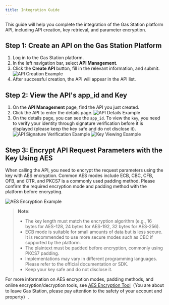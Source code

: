 ```yaml
---
title: Integration Guide
---
```


This guide will help you complete the integration of the Gas Station platform API, including API creation, key retrieval, and parameter encryption.

## Step 1: Create an API on the Gas Station Platform

1. Log in to the Gas Station platform.
2. In the left navigation bar, select **API Management**.
3. Click the **Create API** button, fill in the relevant information, and submit.
![API Creation Example](/images/apis/gas-station-api-add.png)
4. After successful creation, the API will appear in the API list.

## Step 2: View the API's app_id and Key

1. On the **API Management** page, find the API you just created.
2. Click the API to enter the details page.
![API Details Example](/images/apis/gas-station-api-detail.png)
3. On the details page, you can see the `app_id`. To view the `key`, you need to verify your identity through signature verification before it is displayed (please keep the key safe and do not disclose it).
![API Signature Verification Example](/images/apis/gas-station-api-sign.png)
![Key Viewing Example](/images/apis/gas-station-api-key.png)

## Step 3: Encrypt API Request Parameters with the Key Using AES

When calling the API, you need to encrypt the request parameters using the key with AES encryption. Common AES modes include ECB, CBC, CFB, OFB, and CTR, and PKCS7 is a commonly used padding method. Please confirm the required encryption mode and padding method with the platform before encrypting.

![AES Encryption Example](/images/apis/gas-station-ase.png)

> **Note:**
> - The key length must match the encryption algorithm (e.g., 16 bytes for AES-128, 24 bytes for AES-192, 32 bytes for AES-256).
> - ECB mode is suitable for small amounts of data but is less secure. It is recommended to use more secure modes such as CBC if supported by the platform.
> - The plaintext must be padded before encryption, commonly using PKCS7 padding.
> - Implementations may vary in different programming languages. Please refer to the official documentation or SDK.
> - Keep your key safe and do not disclose it.

For more information on AES encryption modes, padding methods, and online encryption/decryption tools, see [AES Encryption Tool](https://anycript.com/crypto)（You are about to leave Gas Station, please pay attention to the safety of your account and property）.
